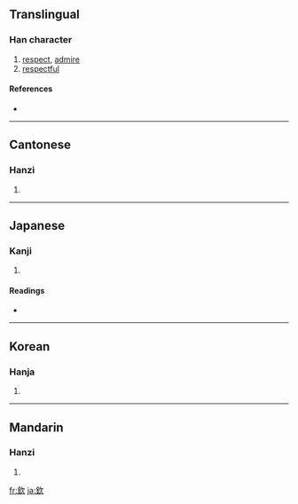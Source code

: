 {{see|钦}}
==Translingual==

===Han character===
{{Han char|rn=76|rad=欠|as=08|sn=12|four=8718<sub>2</sub>|canj=金弓人 (CNO)}}

# [[respect]], [[admire]]
# [[respectful]]

====References====
* {{Han ref|kx=0568.210|dkj=16104|dj=0957.070|hdz=32143.010|uh=6B3D|ud=27453|bh=B4DC|bd=46300}}

----

==Cantonese==

===Hanzi===
{{yue-hanzi|jyut=|y=yam1}}

# {{defn|Cantonese}}

----

==Japanese==

===Kanji===
{{ja-kanji|grade=|rs=欠08}}

# {{defn|Japanese}}

====Readings====
* {{ja-readings|on=[[きん]] (kin), [[こん]] (kon)|kun=[[つつしむ]] (tsutsushimu)}}

----

==Korean==

===Hanja===
{{ko-hanja|hangeul=흠|eumhun=|rv=heum|mr=hŭm|y=hum}}

# {{defn|Korean}}

----

==Mandarin==

===Hanzi===
{{cmn-hanzi|sim=钦|pin=[[qīn]] ([[qin1]])|wg=ch'in<sup>1</sup>}}

# {{defn|Mandarin}}

[[fr:欽]]
[[ja:欽]]